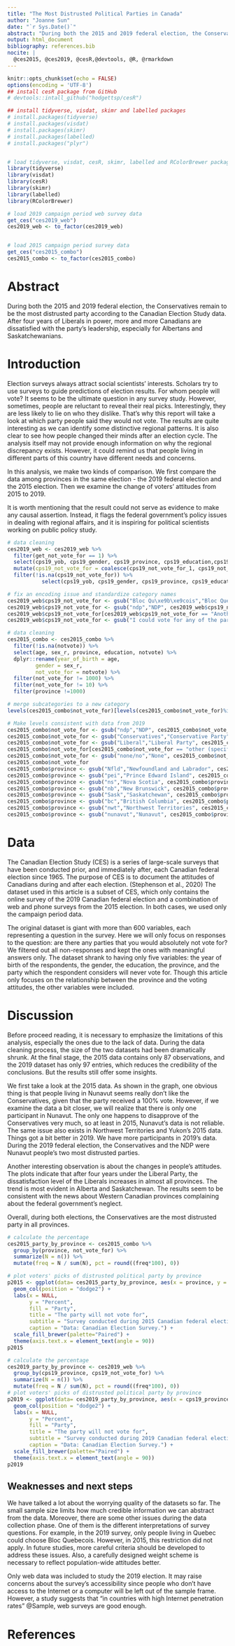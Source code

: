 ```yaml
---
title: "The Most Distrusted Political Parties in Canada"
author: "Joanne Sun"
date: "`r Sys.Date()`"
abstract: "During both the 2015 and 2019 federal election, the Conservatives remain to be the most distrusted party according to the Canadian Election Study data. After four years of Liberals in power, more and more Canadians are dissatisfied with the party's leadership, especially for Albertans and Saskatchewanians."
output: html_document
bibliography: references.bib
nocite: | 
  @ces2015, @ces2019, @cesR,@devtools, @R, @rmarkdown
---
```


```r
knitr::opts_chunk$set(echo = FALSE)
options(encoding = 'UTF-8')
## install cesR package from GitHub
# devtools::intall_github("hodgettsp/cesR")

## install tidyverse, visdat, skimr and labelled packages
# install.packages(tidyverse)
# install.packages(visdat)
# install.packages(skimr)
# install.packages(labelled)
# install.packages("plyr")


# load tidyverse, visdat, cesR, skimr, labelled and RColorBrewer packages
library(tidyverse)
library(visdat)
library(cesR)
library(skimr)
library(labelled)
library(RColorBrewer)

# load 2019 campaign period web survey data
get_ces("ces2019_web")
ces2019_web <- to_factor(ces2019_web)


# load 2015 campaign period survey data
get_ces("ces2015_combo")
ces2015_combo <- to_factor(ces2015_combo)


```

# Abstract

During both the 2015 and 2019 federal election, the Conservatives remain to be the most distrusted party according to the Canadian Election Study data. After four years of Liberals in power, more and more Canadians are dissatisfied with the party's leadership, especially for Albertans and Saskatchewanians.

# Introduction

Election surveys always attract social scientists' interests. Scholars try to use surveys to guide predictions of election results. For whom people will vote? It seems to be the ultimate question in any survey study. However, sometimes, people are reluctant to reveal their real picks. Interestingly, they are less likely to lie on who they dislike. That's why this report will take a look at which party people said they would not vote. The results are quite interesting as we can identify some distinctive regional patterns. It is also clear to see how people changed their minds after an election cycle.  The analysis itself may not provide enough information on why the regional discrepancy exists. However, it could remind us that people living in different parts of this country have different needs and concerns. 

In this analysis, we make two kinds of comparison. We first compare the data among provinces in the same election - the 2019 federal election and the 2015 election. Then we examine the change of voters' attitudes from 2015 to 2019. 

It is worth mentioning that the result could not serve as evidence to make any causal assertion. Instead, it flags the federal government's policy issues in dealing with regional affairs, and it is inspiring for political scientists working on public policy study. 

```r
# data cleaning
ces2019_web <- ces2019_web %>% 
  filter(get_not_vote_for == 1) %>% 
  select(cps19_yob, cps19_gender, cps19_province, cps19_education,cps19_not_vote_for_1, cps19_not_vote_for_2, cps19_not_vote_for_3, cps19_not_vote_for_4, cps19_not_vote_for_5, cps19_not_vote_for_6, cps19_not_vote_for_7, cps19_not_vote_for_8, cps19_not_vote_for_9) %>% 
  mutate(cps19_not_vote_for = coalesce(cps19_not_vote_for_1, cps19_not_vote_for_2, cps19_not_vote_for_3, cps19_not_vote_for_4, cps19_not_vote_for_5, cps19_not_vote_for_6, cps19_not_vote_for_7, cps19_not_vote_for_8, cps19_not_vote_for_9)) %>%
  filter(!is.na(cps19_not_vote_for)) %>% 
           select(cps19_yob, cps19_gender, cps19_province, cps19_education,cps19_not_vote_for)

# fix an encoding issue and standardize category names
ces2019_web$cps19_not_vote_for <- gsub("Bloc Qu\xe9b\xe9cois","Bloc Quebecois", ces2019_web$cps19_not_vote_for)
ces2019_web$cps19_not_vote_for <- gsub("ndp","NDP", ces2019_web$cps19_not_vote_for)
ces2019_web$cps19_not_vote_for[ces2019_web$cps19_not_vote_for == "Another party (please specify)"] <- "Other"
ces2019_web$cps19_not_vote_for <- gsub("I could vote for any of the parties","None", ces2019_web$cps19_not_vote_for)

# data cleaning 
ces2015_combo <- ces2015_combo %>% 
  filter(!is.na(notvote)) %>% 
  select(age, sex_r, province, education, notvote) %>% 
  dplyr::rename(year_of_birth = age, 
         gender = sex_r, 
         not_vote_for = notvote) %>% 
  filter(not_vote_for != 1000) %>%
  filter(not_vote_for != 10) %>%
  filter(province !=1000)

# merge subcategories to a new category
levels(ces2015_combo$not_vote_for)[levels(ces2015_combo$not_vote_for)%in%c("don't know\\undecided","refused","will spoil ballot", "Don't know/ Prefer no to answer")] <- "Don't know/ Prefer no to answer"

# Make levels consistent with data from 2019
ces2015_combo$not_vote_for <- gsub("ndp","NDP", ces2015_combo$not_vote_for)
ces2015_combo$not_vote_for <- gsub("Conservatives","Conservative Party", ces2015_combo$not_vote_for)
ces2015_combo$not_vote_for <- gsub("Liberal","Liberal Party", ces2015_combo$not_vote_for)
ces2015_combo$not_vote_for[ces2015_combo$not_vote_for == "other (specify)"] <- "Other"
ces2015_combo$not_vote_for <- gsub("none/no","None", ces2015_combo$not_vote_for)
ces2015_combo$not_vote_for
ces2015_combo$province <- gsub("Nfld","Newfoundland and Labrador", ces2015_combo$province)
ces2015_combo$province <- gsub("pei","Prince Edward Island", ces2015_combo$province)
ces2015_combo$province <- gsub("ns","Nova Scotia", ces2015_combo$province)
ces2015_combo$province <- gsub("nb","New Brunswick", ces2015_combo$province)
ces2015_combo$province <- gsub("Sask","Saskatchewan", ces2015_combo$province)
ces2015_combo$province <- gsub("bc","British Columbia", ces2015_combo$province)
ces2015_combo$province <- gsub("nwt","Northwest Territories", ces2015_combo$province)
ces2015_combo$province <- gsub("nunavut","Nunavut", ces2015_combo$province)

```


# Data

The Canadian Election Study (CES) is a series of large-scale surveys that have been conducted prior, and immediately after, each Canadian federal election since 1965. The purpose of CES is to document the attitudes of Canadians during and after each election. (Stephenson et al., 2020) The dataset used in this article is a subset of CES, which only contains the online survey of the 2019 Canadian federal election and a combination of web and phone surveys from the 2015 election. In both cases, we used only the campaign period data. 

The original dataset is giant with more than 600 variables, each representing a question in the survey. Here we will only focus on responses to the question: are there any parties that you would absolutely not vote for? We filtered out all non-responses and kept the ones with meaningful answers only. The dataset shrank to having only five variables: the year of birth of the respondents, the gender, the education, the province, and the party which the respondent considers will never vote for. Though this article only focuses on the relationship between the province and the voting attitudes, the other variables were included. 


# Discussion

Before proceed reading, it is necessary to emphasize the limitations of this analysis, especially the ones due to the lack of data. During the data cleaning process, the size of the two datasets had been dramatically shrunk. At the final stage, the 2015 data contains only 87 observations, and the 2019 dataset has only 97 entries, which reduces the credibility of the conclusions. But the results still offer some insights. 

We first take a look at the 2015 data. As shown in the graph, one obvious thing is that people living in Nunavut seems really don't like the Conservatives, given that the party received a 100% vote. However, if we examine the data a bit closer, we will realize that there is only one participant in Nunavut. The only one happens to disapprove of the Conservatives very much, so at least in 2015, Nunavut's data is not reliable. The same issue also exists in Northwest Territories and Yukon's 2015 data. Things got a bit better in 2019. We have more participants in 2019's data. During the 2019 federal election, the Conservatives and the NDP were Nunavut people's two most distrusted parties. 

Another interesting observation is about the changes in people's attitudes. The plots indicate that after four years under the Liberal Party, the dissatisfaction level of the Liberals increases in almost all provinces. The trend is most evident in Alberta and Saskatchewan. The results seem to be consistent with the news about Western Canadian provinces complaining about the federal government's neglect. 

Overall, during both elections, the Conservatives are the most distrusted party in all provinces. 




```r

# calculate the percentage 
ces2015_party_by_province <- ces2015_combo %>% 
  group_by(province, not_vote_for) %>% 
  summarize(N = n()) %>% 
  mutate(freq = N / sum(N), pct = round((freq*100), 0))

# plot voters' picks of distrusted political party by province
p2015 <- ggplot(data= ces2015_party_by_province, aes(x = province, y = pct, fill = not_vote_for)) +
  geom_col(position = "dodge2") +
  labs(x = NULL,
       y = "Percent",
       fill = "Party",
       title = "The party will not vote for",
       subtitle = "Survey conducted during 2015 Canadian federal election",
       caption = "Data: Canadian Election Survey.") + 
  scale_fill_brewer(palette="Paired") +
  theme(axis.text.x = element_text(angle = 90))
p2015

```

```r

# calculate the percentage 
ces2019_party_by_province <- ces2019_web %>% 
  group_by(cps19_province, cps19_not_vote_for) %>% 
  summarize(N = n()) %>% 
  mutate(freq = N / sum(N), pct = round((freq*100), 0))
# plot voters' picks of distrusted political party by province
p2019 <- ggplot(data= ces2019_party_by_province, aes(x = cps19_province, y = pct, fill = cps19_not_vote_for)) +
  geom_col(position = "dodge2") +
  labs(x = NULL,
       y = "Percent",
       fill = "Party",
       title = "The party will not vote for",
       subtitle = "Survey conducted during 2019 Canadian federal election",
       caption = "Data: Canadian Election Survey.") + 
  scale_fill_brewer(palette="Paired") +
  theme(axis.text.x = element_text(angle = 90))
p2019
```


## Weaknesses and next steps

We have talked a lot about the worrying quality of the datasets so far. The small sample size limits how much credible information we can abstract from the data. Moreover, there are some other issues during the data collection phase. One of them is the different interpretations of survey questions. For example, in the 2019 survey, only people living in Quebec could choose Bloc Quebecois. However, in 2015, this restriction did not apply. In future studies, more careful criteria should be developed to address these issues. Also, a carefully designed weight scheme is necessary to reflect population-wide attitudes better. 

Only web data was included to study the 2019 election. It may raise concerns about the survey's accessibility since people who don't have access to the Internet or a computer will be left out of the sample frame. However, a study suggests that "in countries with high Internet penetration rates" @Sample, web surveys are good enough. 


# References
